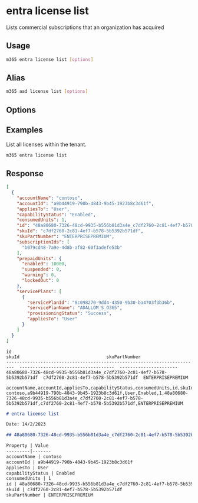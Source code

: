 
# entra license list

Lists commercial subscriptions that an organization has acquired

## Usage

```sh
m365 entra license list [options]
```

## Alias

```sh
m365 aad license list [options]
```

## Options

<Global />

## Examples

List all licenses within the tenant.

```sh
m365 entra license list
```

## Response

<Tabs>
  <TabItem value="JSON">

  ```json
  [
    {
      "accountName": "contoso",
      "accountId": "a9b44919-790b-4843-9b45-1923b8c3d61f",
      "appliesTo": "User",
      "capabilityStatus": "Enabled",
      "consumedUnits": 1,
      "id": "48a80680-7326-48cd-9935-b556b81d3a4e_c7df2760-2c81-4ef7-b578-5b5392b571df",
      "skuId": "c7df2760-2c81-4ef7-b578-5b5392b571df",
      "skuPartNumber": "ENTERPRISEPREMIUM",      
      "subscriptionIds": [
        "b079cd48-7a9e-4d8b-af82-60f3adefe53b"
      ],
      "prepaidUnits": {
        "enabled": 10000,
        "suspended": 0,
        "warning": 0,
        "lockedOut": 0
      },
      "servicePlans": [
        {
          "servicePlanId": "8c098270-9dd4-4350-9b30-ba4703f3b36b",
          "servicePlanName": "ADALLOM_S_O365",
          "provisioningStatus": "Success",
          "appliesTo": "User"
        }
      ]
    }
  ]
  ```

  </TabItem>
  <TabItem value="Text">

  ```text
  id                                                                         skuId                                 skuPartNumber
  -------------------------------------------------------------------------  ------------------------------------  ----------------------
  48a80680-7326-48cd-9935-b556b81d3a4e_c7df2760-2c81-4ef7-b578-5b5392b571df  c7df2760-2c81-4ef7-b578-5b5392b571df  ENTERPRISEPREMIUM
  ```

  </TabItem>
  <TabItem value="CSV">

  ```csv
  accountName,accountId,appliesTo,capabilityStatus,consumedUnits,id,skuId,skuPartNumber
  contoso,a9b44919-790b-4843-9b45-1923b8c3d61f,User,Enabled,1,48a80680-7326-48cd-9935-b556b81d3a4e_c7df2760-2c81-4ef7-b578-5b5392b571df,c7df2760-2c81-4ef7-b578-5b5392b571df,ENTERPRISEPREMIUM
  ```

  </TabItem>
  <TabItem value="Markdown">

  ```md
  # entra license list

  Date: 14/2/2023

  ## 48a80680-7326-48cd-9935-b556b81d3a4e_c7df2760-2c81-4ef7-b578-5b5392b571df

  Property | Value
  ---------|-------
  accountName | contoso
  accountId | a9b44919-790b-4843-9b45-1923b8c3d61f
  appliesTo | User
  capabilityStatus | Enabled
  consumedUnits | 1
  id | 48a80680-7326-48cd-9935-b556b81d3a4e_c7df2760-2c81-4ef7-b578-5b5392b571df
  skuId | c7df2760-2c81-4ef7-b578-5b5392b571df
  skuPartNumber | ENTERPRISEPREMIUM
  ```

  </TabItem>
</Tabs>

